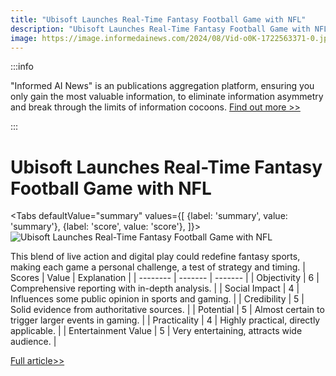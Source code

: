 ```yaml
---
title: "Ubisoft Launches Real-Time Fantasy Football Game with NFL"
description: "Ubisoft Launches Real-Time Fantasy Football Game with NFL"
image: https://image.informedainews.com/2024/08/Vid-o0K-1722563371-0.jpg
---
```



:::info

"Informed AI News" is an publications aggregation platform, ensuring you only gain the most valuable information, to eliminate information asymmetry and break through the limits of information cocoons.  [Find out more >>](/)

:::

# Ubisoft Launches Real-Time Fantasy Football Game with NFL


<Tabs
	defaultValue="summary"
	values={[
	{label: 'summary', value: 'summary'},
	{label: 'score', value: 'score'},
]}>
<TabItem value="summary">
<img
  src="https://image.informedainews.com/2024/08/Vid-o0K-1722563371-0.jpg"
  alt="Ubisoft Launches Real-Time Fantasy Football Game with NFL"
/>



This blend of live action and digital play could redefine fantasy sports, making each game a personal challenge, a test of strategy and timing.
</TabItem>
<TabItem value="score">
	| Scores     | Value   | Explanation |
	| -------- | ------- | ------- |
	| Objectivity  | 6    | Comprehensive reporting with in-depth analysis.    |
	| Social Impact | 4     | Influences some public opinion in sports and gaming.    |
	| Credibility    | 5    | Solid evidence from authoritative sources.    |
	| Potential    | 5    | Almost certain to trigger larger events in gaming.    |
	| Practicality    | 4    | Highly practical, directly applicable.    |
	| Entertainment Value    | 5    | Very entertaining, attracts wide audience.    |
</TabItem>
</Tabs>

[Full article>>](https://www.ign.com/articles/ubisofts-new-fantasy-football-mobile-game-lets-you-make-real-time-decisions-during-live-nfl-games)
